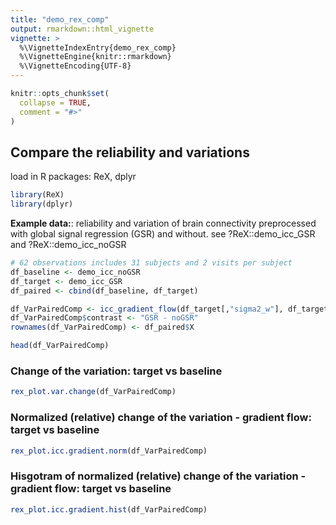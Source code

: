 ```yaml
---
title: "demo_rex_comp"
output: rmarkdown::html_vignette
vignette: >
  %\VignetteIndexEntry{demo_rex_comp}
  %\VignetteEngine{knitr::rmarkdown}
  %\VignetteEncoding{UTF-8}
---
```


```r
knitr::opts_chunk$set(
  collapse = TRUE,
  comment = "#>"
)
```

## Compare the reliability and variations

load in R packages: ReX, dplyr 
```r
library(ReX)
library(dplyr)
```

**Example data:**: reliability and variation of brain connectivity preprocessed with global signal regression (GSR) and without.
see ?ReX::demo_icc_GSR and ?ReX::demo_icc_noGSR
```r

# 62 observations includes 31 subjects and 2 visits per subject
df_baseline <- demo_icc_noGSR
df_target <- demo_icc_GSR
df_paired <- cbind(df_baseline, df_target)

df_VarPairedComp <- icc_gradient_flow(df_target[,"sigma2_w"], df_target[,"sigma2_b"], df_baseline[,"sigma2_w"], df_baseline[,"sigma2_b"])
df_VarPairedComp$contrast <- "GSR - noGSR"
rownames(df_VarPairedComp) <- df_paired$X

head(df_VarPairedComp)
```

### Change of the variation: target vs baseline
```r
rex_plot.var.change(df_VarPairedComp)
```


### Normalized (relative) change of the variation - gradient flow: target vs baseline
```r
rex_plot.icc.gradient.norm(df_VarPairedComp)
```

### Hisgotram of normalized (relative) change of the variation - gradient flow: target vs baseline
```r
rex_plot.icc.gradient.hist(df_VarPairedComp)
```
